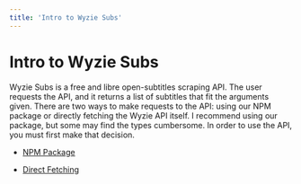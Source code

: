 ```yaml
---
title: 'Intro to Wyzie Subs'
---
```


# Intro to Wyzie Subs

Wyzie Subs is a free and libre open-subtitles scraping API. The user requests the API, and it returns a list of subtitles that fit the arguments given. There are two ways to make requests to the API: using our NPM package or directly fetching the Wyzie API itself. I recommend using our package, but some may find the types cumbersome. In order to use the API, you must first make that decision.

- [NPM Package](usage/package)

- [Direct Fetching](usage/direct)
